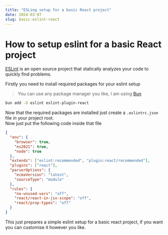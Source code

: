 ```yaml
---
title: "ESLing setup for a basic React project"
date: 2024-03-07
slug: basic-eslint-react 
---
```


# How to setup eslint for a basic React project

[ESLint](https://eslint.org/) is an open source project that statically analyzes your code to quickly find problems.<br/>

Firstly you need to install required packages for your eslint setup
> You can use any package manager you like, I am using [Bun](https://bun.sh/)
```sh
bun add -D eslint eslint-plugin-react
```

Now that the required packages are installed just create a `.eslintrc.json` file in your project root.<br/>
Now just put the following code inside that file
```json
{
  "env": {
    "browser": true,
    "es2021": true,
    "node": true
  },
  "extends": ["eslint:recommended", "plugin:react/recommended"],
  "plugins": ["react"],
  "parserOptions": {
    "ecmaVersion": "latest",
    "sourceType": "module"
  },
  "rules": {
    "no-unused-vars": "off",
    "react/react-in-jsx-scope": "off",
    "react/prop-types": "off"
  }
}
```

This just prepares a simple eslint setup for a basic react project, if you want you can customise it however you like.
